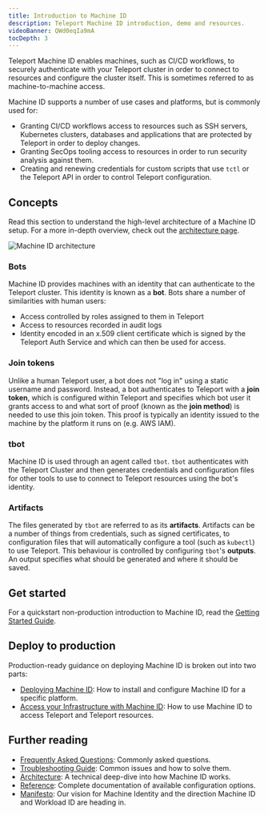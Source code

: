 ```yaml
---
title: Introduction to Machine ID
description: Teleport Machine ID introduction, demo and resources.
videoBanner: QWd0eqIa9mA
tocDepth: 3
---
```


Teleport Machine ID enables machines, such as CI/CD workflows, to securely
authenticate with your Teleport cluster in order to connect to resources and
configure the cluster itself. This is sometimes referred to as
machine-to-machine access.

Machine ID supports a number of use cases and platforms, but is commonly used
for:

- Granting CI/CD workflows access to resources such as SSH servers,
  Kubernetes clusters, databases and applications that are protected by Teleport
  in order to deploy changes.
- Granting SecOps tooling access to resources in order to run security analysis
  against them.
- Creating and renewing credentials for custom scripts that use `tctl` or
  the Teleport API in order to control Teleport configuration.

## Concepts

Read this section to understand the high-level architecture of a Machine ID
setup. For a more in-depth overview, check out the [architecture
page](./architecture.mdx).

![Machine ID architecture](../../../img/machine-id/architecture-diagram.png)

### Bots

Machine ID provides machines with an identity that can authenticate to the
Teleport cluster. This identity is known as a **bot**. Bots share a number of
similarities with human users:

- Access controlled by roles assigned to them in Teleport
- Access to resources recorded in audit logs
- Identity encoded in an x.509 client certificate which is signed by the
  Teleport Auth Service and which can then be used for access.

### Join tokens

Unlike a human Teleport user, a bot does not "log in" using a static username
and password. Instead, a bot authenticates to Teleport with a **join token**,
which is configured within Teleport and specifies which bot user it grants
access to and what sort of proof (known as the **join method**) is needed to use
this join token. This proof is typically an identity issued to the machine by
the platform it runs on (e.g. AWS IAM).

### tbot

Machine ID is used through an agent called `tbot`. `tbot` authenticates with the
Teleport Cluster and then generates credentials and configuration files for
other tools to use to connect to Teleport resources using the bot's identity.

### Artifacts

The files generated by `tbot` are referred to as its **artifacts**. Artifacts
can be a number of things from credentials, such as signed certificates, to
configuration files that will automatically configure a tool (such as `kubectl`)
to use Teleport. This behaviour is controlled by configuring `tbot`'s
**outputs**. An output specifies what should be generated and where it should be
saved.

## Get started

For a quickstart non-production introduction to Machine ID, read the
[Getting Started Guide](./getting-started.mdx).

## Deploy to production

Production-ready guidance on deploying Machine ID is broken out into two parts:

- [Deploying Machine ID](./deployment.mdx): How to install and configure
  Machine ID for a specific platform.
- [Access your Infrastructure with Machine ID](./access-guides.mdx): How to use Machine ID to access
  Teleport and Teleport resources.

## Further reading

- [Frequently Asked Questions](./faq.mdx): Commonly asked questions.
- [Troubleshooting Guide](./troubleshooting.mdx): Common issues and how to solve
  them.
- [Architecture](./architecture.mdx): A technical deep-dive into how Machine ID
  works.
- [Reference](./reference.mdx): Complete documentation of available
  configuration options.
- [Manifesto](./manifesto.mdx): Our vision for Machine Identity and the
  direction Machine ID and Workload ID are heading in.
